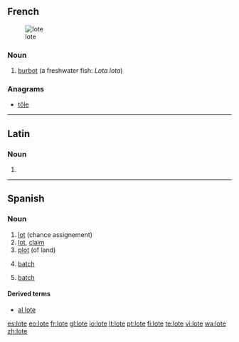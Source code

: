 ==French==
[[Image: Trüsche Walchensee.jpg|thumb|lote]]

===Noun===
{{infl|fr|noun|g=f}}

# [[burbot]] (a freshwater fish: ''Lota lota'')

{{tbot entry|French|burbot|2009|May|fr}}

===Anagrams===
* [[tôle#French|tôle]]

----

==Latin==

===Noun===
{{la-noun-form|lōte}}

# {{inflection of|lotus|lōtus|voc|s|lang=la}}

----

==Spanish==

===Noun===
{{es-noun|m}}

# [[lot]] (chance assignement)
# [[lot]], [[claim]]
# [[plot]] (of land)
# {{context|production|lang=es}} [[batch]]
# {{context|informatics|lang=es}} [[batch]]

====Derived terms====
* [[al lote]]

[[es:lote]]
[[eo:lote]]
[[fr:lote]]
[[gl:lote]]
[[io:lote]]
[[lt:lote]]
[[pt:lote]]
[[fi:lote]]
[[te:lote]]
[[vi:lote]]
[[wa:lote]]
[[zh:lote]]